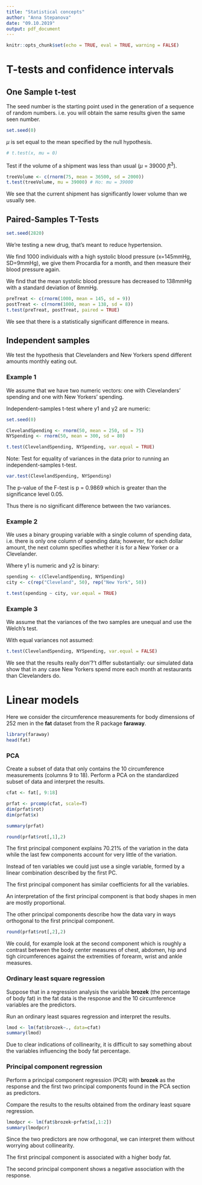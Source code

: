 ```yaml
---
title: "Statistical concepts"
author: "Anna Stepanova"
date: "09.10.2019"
output: pdf_document
---
```


```r

knitr::opts_chunk$set(echo = TRUE, eval = TRUE, warning = FALSE)

```

# T-tests and confidence intervals

## One Sample t-test

The seed number is the starting point used in the generation of a sequence of random numbers. i.e. you will obtain the same results given the same seen number.

```r

set.seed(0)

```

$\mu$ is set equal to the mean specified by the null hypothesis.

```r

# t.test(x, mu = 0)

```

Test if the volume of a shipment was less than usual ($\mu$ = 39000 $ft^3$).

```r

treeVolume <- c(rnorm(75, mean = 36500, sd = 2000))
t.test(treeVolume, mu = 39000) # Ho: mu = 39000

```

We see that the current shipment has significantly lower volume than we usually see.

## Paired-Samples T-Tests

```r

set.seed(2820)

```

We're testing a new drug, that's meant to reduce hypertension.

We find 1000 individuals with a high systolic blood pressure (x=145mmHg, SD=9mmHg), we give them Procardia for a month, and then measure their blood pressure again.

We find that the mean systolic blood pressure has decreased to 138mmHg with a standard deviation of 8mmHg.

```r

preTreat <- c(rnorm(1000, mean = 145, sd = 9))
postTreat <- c(rnorm(1000, mean = 138, sd = 8))
t.test(preTreat, postTreat, paired = TRUE)

```
We see that there is a statistically significant difference in means.

## Independent samples

We test the hypothesis that Clevelanders and New Yorkers spend different amounts monthly eating out.

### Example 1

We assume that we have two numeric vectors: one with Clevelanders' spending and one with New Yorkers' spending.

Independent-samples t-test where y1 and y2 are numeric:

```r

set.seed(0)

ClevelandSpending <- rnorm(50, mean = 250, sd = 75)
NYSpending <- rnorm(50, mean = 300, sd = 80)

t.test(ClevelandSpending, NYSpending, var.equal = TRUE)

```

Note: Test for equality of variances in the data prior to running an independent-samples t-test.

```r

var.test(ClevelandSpending, NYSpending)

```

The p-value of the F-test is p = 0.9869 which is greater than the significance level 0.05.

Thus there is no significant difference between the two variances.

### Example 2

We uses a binary grouping variable with a single column of spending data, i.e. there is only one column of spending data; however, for each dollar amount, the next column specifies whether it is for a New Yorker or a Clevelander.

Where y1 is numeric and y2 is binary:

```r

spending <- c(ClevelandSpending, NYSpending)
city <- c(rep("Cleveland", 50), rep("New York", 50))

t.test(spending ~ city, var.equal = TRUE)

```

### Example 3

We assume that the variances of the two samples are unequal and use the Welch's test.

With equal variances not assumed:

```r

t.test(ClevelandSpending, NYSpending, var.equal = FALSE)

```

We see that the results really don'?'t differ substantially: our simulated data show that in any case New Yorkers spend more each month at restaurants than Clevelanders do.

# Linear models

Here we consider the circumference measurements for body dimensions of 252 men in the **fat** dataset from the R package **faraway**.

```r

library(faraway)
head(fat)

```

### PCA

Create a subset of data that only contains the 10 circumference measurements (columns 9 to 18). Perform a PCA on the standardized subset of data and interpret the results.

```r

cfat <- fat[, 9:18]

prfat <- prcomp(cfat, scale=T)
dim(prfat$rot)
dim(prfat$x)

```

```r

summary(prfat)

```

```r

round(prfat$rot[,1],2)

```

The first principal component explains 70.21% of the variation in the data while the last few components account for very little of the variation.

Instead of ten variables we could just use a single variable, formed by a linear combination described by the first PC.

The first principal component has similar coefficients for all the variables.

An interpretation of the first principal component is that body shapes in men are mostly proportional.

The other principal components describe how the data vary in ways orthogonal to the first principal component.

```r

round(prfat$rot[,2],2)

```

We could, for example look at the second component which is roughly a contrast between the body center measures of chest, abdomen, hip and tigh circumferences against the extremities of forearm, wrist and ankle measures.

### Ordinary least square regression

Suppose that in a regression analysis the variable **brozek** (the percentage of body fat) in the fat data is the response and the 10 circumference variables are the predictors.

Run an ordinary least squares regression and interpret the results.

```r

lmod <- lm(fat$brozek~., data=cfat)
summary(lmod)

```

Due to clear indications of collinearity, it is difficult to say something about the variables influencing the body fat percentage.

### Principal component regression

Perform a principal component regression (PCR) with **brozek** as the response and the first two principal components found in the PCA section as predictors.

Compare the results to the results obtained from the ordinary least square regression.

```r

lmodpcr <- lm(fat$brozek~prfat$x[,1:2])
summary(lmodpcr)

```

Since the two predictors are now orthogonal, we can interpret them without worrying about collinearity.

The first principal component is associated with a higher body fat.

The second principal component shows a negative association with the response.
